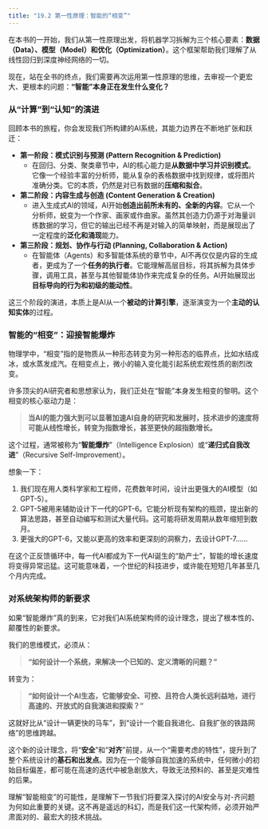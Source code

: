 ```yaml
---
title: "19.2 第一性原理：智能的“相变”"
---
```


在本书的一开始，我们从第一性原理出发，将机器学习拆解为三个核心要素：**数据（Data）、模型（Model）和优化（Optimization）**。这个框架帮助我们理解了从线性回归到深度神经网络的一切。

现在，站在全书的终点，我们需要再次运用第一性原理的思维，去审视一个更宏大、更根本的问题：**“智能”本身正在发生什么变化？**

### 从“计算”到“认知”的演进

回顾本书的旅程，你会发现我们所构建的AI系统，其能力边界在不断地扩张和跃迁：

-   **第一阶段：模式识别与预测 (Pattern Recognition & Prediction)**
    -   在回归、分类、聚类章节中，AI的核心能力是**从数据中学习并识别模式**。它像一个经验丰富的分析师，能从复杂的表格数据中找到规律，或将图片准确分类。它的本质，仍然是对已有数据的**压缩和拟合**。
-   **第二阶段：内容生成与创造 (Content Generation & Creation)**
    -   进入生成式AI的领域，AI开始**创造出前所未有的、全新的内容**。它从一个分析师，蜕变为一个作家、画家或作曲家。虽然其创造力仍源于对海量训练数据的学习，但它的输出已经不再是对输入的简单映射，而是展现出了一定程度的**泛化和涌现**能力。
-   **第三阶段：规划、协作与行动 (Planning, Collaboration & Action)**
    -   在智能体（Agents）和多智能体系统的章节中，AI不再仅仅是内容的生成者，更成为了一个**任务的执行者**。它能理解高层目标，将其拆解为具体步骤，调用工具，甚至与其他智能体协作来完成复杂的任务。AI开始展现出**目标导向的行为和初级的能动性**。

这三个阶段的演进，本质上是AI从一个**被动的计算引擎**，逐渐演变为一个**主动的认知实体**的过程。

### 智能的“相变”：迎接智能爆炸

物理学中，“相变”指的是物质从一种形态转变为另一种形态的临界点，比如水结成冰，或水蒸发成汽。在相变点上，微小的输入变化能引起系统宏观性质的剧烈改变。

许多顶尖的AI研究者和思想家认为，我们正处在“智能”本身发生相变的黎明。这个相变的核心驱动力是：

> **当AI的能力强大到可以显著加速AI自身的研究和发展时，技术进步的速度将可能从线性增长，转变为指数增长，甚至更快的超指数增长。**

这个过程，通常被称为“**智能爆炸**”（Intelligence Explosion）或“**递归式自我改进**”（Recursive Self-Improvement）。

想象一下：

1.  我们现在用人类科学家和工程师，花费数年时间，设计出更强大的AI模型（如GPT-5）。
2.  GPT-5被用来辅助设计下一代的GPT-6。它能分析现有架构的瓶颈，提出新的算法思路，甚至自动编写和测试大量代码。这可能将研发周期从数年缩短到数月。
3.  更强大的GPT-6，又能以更高的效率和更深刻的洞察力，去设计GPT-7……

在这个正反馈循环中，每一代AI都成为下一代AI诞生的“助产士”，智能的增长速度将变得异常迅猛。这可能意味着，一个世纪的科技进步，或许能在短短几年甚至几个月内完成。

### 对系统架构师的新要求

如果“智能爆炸”真的到来，它对我们AI系统架构师的设计理念，提出了根本性的、颠覆性的新要求。

我们的思维模式，必须从：

> **“如何设计一个系统，来解决一个已知的、定义清晰的问题？”**

转变为：

> **“如何设计一个AI生态，它能够安全、可控、且符合人类长远利益地，进行高速的、开放式的自我演进和探索？”**

这就好比从“设计一辆更快的马车”，到“设计一个能自我进化、自我扩张的铁路网络”的思维跨越。

这个新的设计理念，将“**安全**”和“**对齐**”前提，从一个“需要考虑的特性”，提升到了整个系统设计的**基石和出发点**。因为在一个能够自我加速的系统中，任何微小的初始目标偏差，都可能在高速的迭代中被急剧放大，导致无法预料的、甚至是灾难性的后果。

理解“智能相变”的可能性，是理解下一节我们将要深入探讨的AI安全与对-齐问题为何如此重要的关键。这不再是遥远的科幻，而是我们这一代架构师，必须开始严肃面对的、最宏大的技术挑战。

